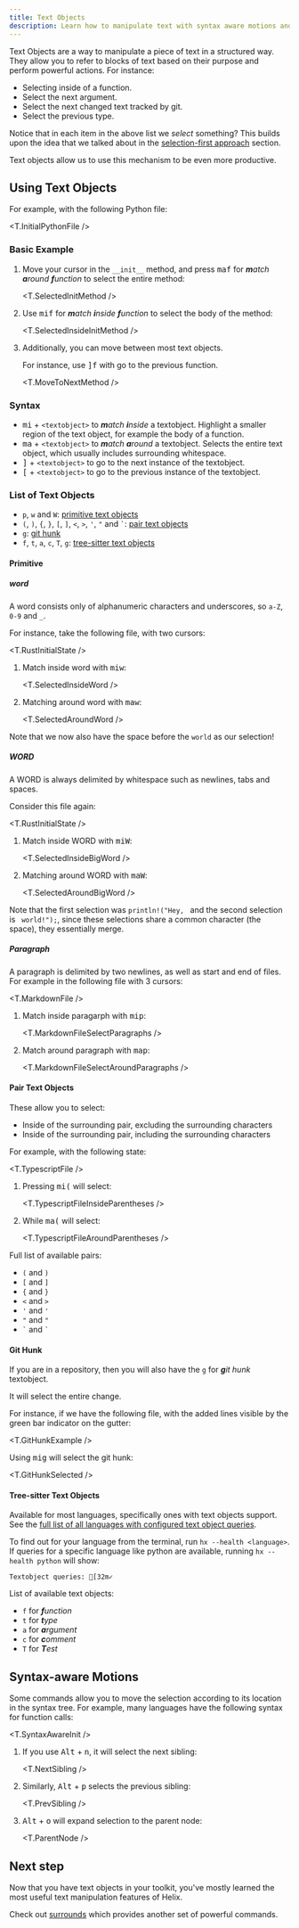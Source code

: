 ```yaml
---
title: Text Objects
description: Learn how to manipulate text with syntax aware motions and text objects
---
```



Text Objects are a way to manipulate a piece of text in a structured way. They allow you to refer to blocks of text based on their purpose and perform powerful actions. For instance:

- Selecting inside of a function.
- Select the next argument.
- Select the next changed text tracked by git.
- Select the previous type.

Notice that in each item in the above list we _select_ something? This builds upon the idea that we talked about in the [selection-first approach](/getting-started/basics#selection-first-approach) section.

Text objects allow us to use this mechanism to be even more productive.

## Using Text Objects

For example, with the following Python file:

<T.InitialPythonFile />

### Basic Example

1. Move your cursor in the `__init__` method, and press <kbd>maf</kbd> for _**m**atch **a**round **f**unction_ to select the entire method:

   <T.SelectedInitMethod />

1. Use <kbd>mif</kbd> for _**m**atch **i**nside **f**unction_ to select the body of the method:

   <T.SelectedInsideInitMethod />

1. Additionally, you can move between most text objects.

   For instance, use <kbd>]f</kbd> with go to the previous function.

   <T.MoveToNextMethod />

### Syntax

- <kbd>mi</kbd> + `<textobject>` to _**m**atch **i**nside_ a textobject. Highlight a smaller region of the text object, for example the body of a function.
- <kbd>ma</kbd> + `<textobject>` to _**m**atch **a**round_ a textobject. Selects the entire text object, which usually includes surrounding whitespace.
- <kbd>]</kbd> + `<textobject>` to go to the next instance of the textobject.
- <kbd>[</kbd> + `<textobject>` to go to the previous instance of the textobject.

### List of Text Objects

- `p`, `w` and `W`: [primitive text objects](#primitive)
- `(`, `)`, `{`, `}`, `[`, `]`, `<`, `>`, `'`, `"` and `` ` ``: [pair text objects](#pair-text-objects)
- `g`: [git hunk](#git-hunk)
- `f`, `t`, `a`, `c`, `T`, `g`: [tree-sitter text objects](#tree-sitter-text-objects)

#### Primitive

##### word

A word consists only of alphanumeric characters and underscores, so `a-Z`, `0-9` and `_`.

For instance, take the following file, with two cursors:

<T.RustInitialState />

1. Match inside word with <kbd>miw</kbd>:

   <T.SelectedInsideWord />

1. Matching around word with <kbd>maw</kbd>:

   <T.SelectedAroundWord />

Note that we now also have the space before the `world` as our selection!

##### WORD

A WORD is always delimited by whitespace such as newlines, tabs and spaces.

Consider this file again:

<T.RustInitialState />

1. Match inside WORD with <kbd>miW</kbd>:

   <T.SelectedInsideBigWord />

1. Matching around WORD with <kbd>maW</kbd>:

   <T.SelectedAroundBigWord />

Note that the first selection was `println!("Hey, ` and the second selection is ` world!");`, since these selections share a common character (the space), they essentially merge.

##### Paragraph

A paragraph is delimited by two newlines, as well as start and end of files. For example in the following file with 3 cursors:

<T.MarkdownFile />

1. Match inside paragarph with <kbd>mip</kbd>:

   <T.MarkdownFileSelectParagraphs />

1. Match around paragraph with <kbd>map</kbd>:

   <T.MarkdownFileSelectAroundParagraphs />

#### Pair Text Objects

These allow you to select:

- Inside of the surrounding pair, excluding the surrounding characters
- Inside of the surrounding pair, including the surrounding characters

For example, with the following state:

<T.TypescriptFile />

1. Pressing <kbd>mi(</kbd> will select:

   <T.TypescriptFileInsideParentheses />

1. While <kbd>ma(</kbd> will select:

   <T.TypescriptFileAroundParentheses />

Full list of available pairs:

- `(` and `)`
- `[` and `]`
- `{` and `}`
- `<` and `>`
- `'` and `'`
- `"` and `"`
- `` ` `` and `` ` ``

#### Git Hunk

If you are in a repository, then you will also have the `g` for _**g**it hunk_ textobject.

It will select the entire change.

For instance, if we have the following file, with the added lines visible by the green bar indicator on the gutter:

<T.GitHunkExample />

Using <kbd>mig</kbd> will select the git hunk:

<T.GitHunkSelected />

#### Tree-sitter Text Objects

Available for most languages, specifically ones with text objects support. See the [full list of all languages with configured text object queries](/help/language-defaults).

To find out for your language from the terminal, run `hx --health <language>`. If queries for a specific language like python are available, running `hx --health python` will show:

```ansi
Textobject queries: [32m✓
```

List of available text objects:

- `f` for _**f**unction_
- `t` for _**t**ype_
- `a` for _**a**rgument_
- `c` for _**c**omment_
- `T` for _**T**est_

## Syntax-aware Motions

Some commands allow you to move the selection according to its location in the syntax tree. For example, many languages have the following syntax for function calls:

<T.SyntaxAwareInit />

1. If you use <kbd>Alt</kbd> + <kbd>n</kbd>, it will select the next sibling:

   <T.NextSibling />

1. Similarly, <kbd>Alt</kbd> + <kbd>p</kbd> selects the previous sibling:

   <T.PrevSibling />

1. <kbd>Alt</kbd> + <kbd>o</kbd> will expand selection to the parent node:

   <T.ParentNode />

## Next step

Now that you have text objects in your toolkit, you've mostly learned the most useful text manipulation features of Helix.

Check out [surrounds](/usage/surround) which provides another set of powerful commands.
